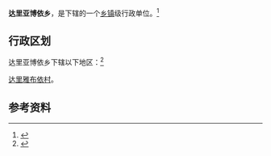 {{中国乡级行政区|65/32/26/212/000}}

'''达里亚博依乡'''，是{{PRC admin/fullname|65/32/26/212/000|3}}下辖的一个[[乡镇|乡镇]]级行政单位。<ref>{{PRC admin/ref sgc|{{PRC admin/parent|65/32/26/212/000}}}}</ref>

== 行政区划 ==

达里亚博依乡下辖以下地区：<ref>{{PRC admin/ref sgc|65/32/26/212/000}}</ref>

[[达里雅布依村|达里雅布依村]]。

== 参考资料 ==

{{reflist}}

{{行政区划小作品}}
{{PRC admin/navcat|65/32/26/212/000}}